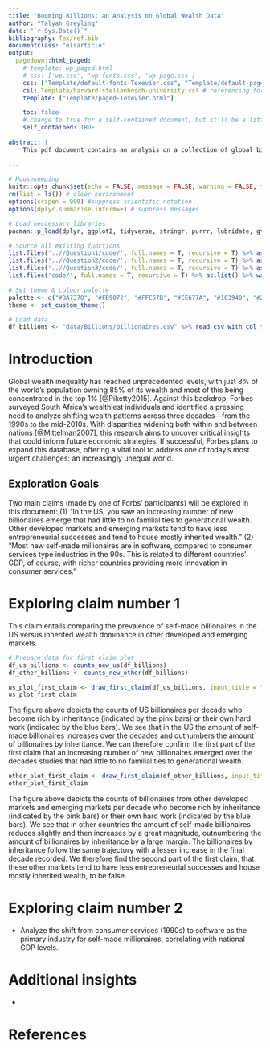 ```yaml
---
title: "Booming Billions: an Analysis on Global Wealth Data"
author: "Talyah Greyling"
date: "`r Sys.Date()`"
bibliography: Tex/ref.bib 
documentclass: "elsarticle"
output:
  pagedown::html_paged:
    # template: wp_paged.html
    # css: ['wp.css', 'wp-fonts.css', 'wp-page.css']
    css: ["Template/default-fonts-Texevier.css", "Template/default-page-Texevier.css", "Template/default-Texevier.css"]
    csl: Template/harvard-stellenbosch-university.csl # referencing format used.
    template: ["Template/paged-Texevier.html"]

    toc: false
    # change to true for a self-contained document, but it'll be a litte slower for Pandoc to render
    self_contained: TRUE
    
abstract: |
    This pdf document contains an analysis on a collection of global billionaires using data supplied by Forbes to uncover the underlying patterns to becoming one of the world's wealthiest. Do developing countries deliver more self-made men? Is the software industry the key to a comfortable life? Read this paper to find out. 
    
---
```


```r

# Housekeeping 
knitr::opts_chunk$set(echo = FALSE, message = FALSE, warning = FALSE, fig.width = 6, fig.height = 5, fig.pos = 'H') # set chunk defaults 
rm(list = ls()) # clear environment 
options(scipen = 999) #suppress scientific notation
options(dplyr.summarise.inform=F) # suppress messages 

# Load neccessary libraries 
pacman::p_load(dplyr, ggplot2, tidyverse, stringr, purrr, lubridate, gt) ############## update 

# Source all existing functions 
list.files('..//Question1/code/', full.names = T, recursive = T) %>% as.list() %>% walk(~source(.))
list.files('..//Question2/code/', full.names = T, recursive = T) %>% as.list() %>% walk(~source(.))
list.files('..//Question3/code/', full.names = T, recursive = T) %>% as.list() %>% walk(~source(.))
list.files('code/', full.names = T, recursive = T) %>% as.list() %>% walk(~source(.))

# Set theme & colour palette
palette <- c("#3A7370", "#FB9072", "#FFC57B", "#CE677A", "#163940", "#2C1F2C")
theme <- set_custom_theme()

# Load data
df_billions <- "data/Billions/billionaires.csv" %>% read_csv_with_col_type()

```

\newpage

# Introduction

Global wealth inequality has reached unprecedented levels, with just 8% of the world’s population owning 85% of its wealth and most of this being concentrated in the top 1% [@Piketty2015]. Against this backdrop, Forbes surveyed South Africa’s wealthiest individuals and identified a pressing need to analyze shifting wealth patterns across three decades—from the 1990s to the mid-2010s. With disparities widening both within and between nations [@Mittelman2007], this research aims to uncover critical insights that could inform future economic strategies. If successful, Forbes plans to expand this database, offering a vital tool to address one of today’s most urgent challenges: an increasingly unequal world.

## Exploration Goals
Two main claims (made by one of Forbs' participants) will be explored in this document: 
(1) "In the US, you saw an increasing number of new billionaires emerge that had little to no familial ties to generational wealth. Other developed markets and emerging markets tend to have less entrepreneurial successes and tend to house mostly inherited wealth."
(2) “Most new self-made millionaires are in software, compared to consumer services type industries in the 90s. This is related to different countries’ GDP, of course, with richer countries providing more innovation in consumer services."

# Exploring claim number 1 
This claim entails comparing the prevalence of self-made billionaires in the US versus inherited wealth dominance in other developed and emerging markets.

```r

# Prepare data for first claim plot 
df_us_billions <- counts_new_us(df_billions)
df_other_billions <- counts_new_other(df_billions)

```
```r

us_plot_first_claim <- draw_first_claim(df_us_billions, input_title = "Counts of new vs inherited wealth in the US per decade")
us_plot_first_claim

```

The figure above depicts the counts of US billionaires per decade who become rich by inheritance (indicated by the pink bars) or their own hard work (indicated by the blue bars). We see that in the US the amount of self-made billionaires increases over the decades and outnumbers the amount of billionaires by inheritance. We can therefore confirm the first part of the first claim that an increasing number of new billionaires emerged over the decades studies that had little to no familial ties to generational wealth. 

```r

other_plot_first_claim <- draw_first_claim(df_other_billions, input_title = "Counts of new vs inherited wealth in other countries per decade")
other_plot_first_claim

```

The figure above depicts the counts of billionaires from other developed markets and emerging markets per decade who become rich by inheritance (indicated by the pink bars) or their own hard work (indicated by the blue bars). We see that in other countries the amount of self-made billionaires reduces slightly and then increases by a great magnitude, outnumbering the amount of billionaires by inheritance by a large margin. The billionaires by inheritance follow the same trajectory with a lesser increase in the final decade recorded. We therefore find the second part of the first claim, that these other markets tend to have less entrepreneurial successes and house mostly inherited wealth, to be false. 

# Exploring claim number 2
* Analyze the shift from consumer services (1990s) to software as the primary industry for self-made millionaires, correlating with national GDP levels.


# Additional insights 
* 

# References 
